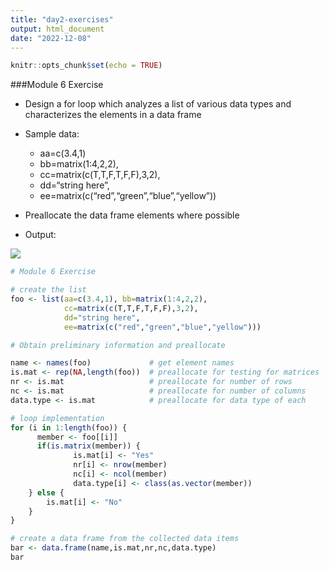 ---
title: "day2-exercises"
output: html_document
date: "2022-12-08"
---

```{r setup, include=FALSE}
knitr::opts_chunk$set(echo = TRUE)
```

###Module 6 Exercise

- Design a for loop which analyzes a list of various data types and characterizes the elements in a data frame

- Sample data:
  - aa=c(3.4,1)
  - bb=matrix(1:4,2,2), 
  - cc=matrix(c(T,T,F,T,F,F),3,2),
  - dd="string here",  
  - ee=matrix(c("red","green","blue","yellow"))

- Preallocate the data frame elements where possible

- Output:

![](images/mod6-output.png)

```{r}
# Module 6 Exercise

# create the list
foo <- list(aa=c(3.4,1), bb=matrix(1:4,2,2), 
            cc=matrix(c(T,T,F,T,F,F),3,2),
            dd="string here",  
            ee=matrix(c("red","green","blue","yellow")))

# Obtain preliminary information and preallocate

name <- names(foo)             # get element names
is.mat <- rep(NA,length(foo))  # preallocate for testing for matrices
nr <- is.mat                   # preallocate for number of rows
nc <- is.mat                   # preallocate for number of columns
data.type <- is.mat            # preallocate for data type of each

# loop implementation
for (i in 1:length(foo)) {
      member <- foo[[i]]
      if(is.matrix(member)) {
              is.mat[i] <- "Yes"
              nr[i] <- nrow(member)
              nc[i] <- ncol(member)
              data.type[i] <- class(as.vector(member))
    } else {
        is.mat[i] <- "No"
    }
}

# create a data frame from the collected data items
bar <- data.frame(name,is.mat,nr,nc,data.type)
bar
```